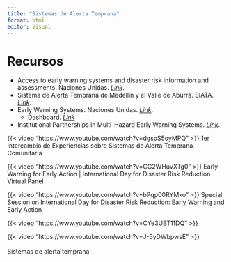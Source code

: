 ```yaml
---
title: "Sistemas de Alerta Temprana"
format: html
editor: visual
---
```


## 

# **Recursos**

-   Access to early warning systems and disaster risk information and assessments. Naciones Unidas. [*Link*](https://www.un.org/en/observances/disaster-reduction-day).
-   Sistema de Alerta Temprana de Medellín y el Valle de Aburrá. SIATA. [*Link*](https://siata.gov.co/siata_nuevo/).
-   Early Warning Systems. Naciones Unidas. [*Link*](https://www.un-spider.org/risks-and-disasters/early-warning-systems#no-back).
    -   Dashboard. [*Link*](https://earlywarningsforall.org/site/early-warnings-all/early-warnings-all-dashboard)
-   Institutional Partnerships in Multi-Hazard Early Warning Systems. [*Link*](https://public.wmo.int/en/programmes/disaster-risk-reduction-programme).

::: {layout-ncol="2"}
{{< video "https://www.youtube.com/watch?v=dgsoS5oyMPQ" >}} 1er Intercambio de Experiencias sobre Sistemas de Alerta Temprana Comunitaria

{{< video "https://www.youtube.com/watch?v=CG2WHuvXTg0" >}} Early Warning for Early Action \| International Day for Disaster Risk Reduction Virtual Panel

{{< video "https://www.youtube.com/watch?v=bPqp00RYMko" >}} Special Session on International Day for Disaster Risk Reduction: Early Warning and Early Action

{{< video "https://www.youtube.com/watch?v=CYe3UBT11DQ" >}}

{{< video "https://www.youtube.com/watch?v=J-5yDWbpwsE" >}}\
\
Sistemas de alerta temprana
:::